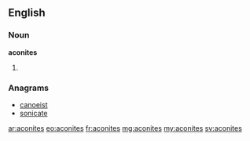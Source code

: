 ==English==

===Noun===
'''aconites'''

# {{plural of|aconite}}

===Anagrams===
* [[canoeist#English|canoeist]]
* [[sonicate#English|sonicate]]

[[ar:aconites]]
[[eo:aconites]]
[[fr:aconites]]
[[mg:aconites]]
[[my:aconites]]
[[sv:aconites]]